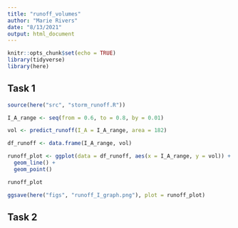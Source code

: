```yaml
---
title: "runoff_volumes"
author: "Marie Rivers"
date: "8/13/2021"
output: html_document
---
```


```r
knitr::opts_chunk$set(echo = TRUE)
library(tidyverse)
library(here)
```

## Task 1
```r
source(here("src", "storm_runoff.R"))

I_A_range <- seq(from = 0.6, to = 0.8, by = 0.01)

vol <- predict_runoff(I_A = I_A_range, area = 182)

df_runoff <- data.frame(I_A_range, vol)

runoff_plot <- ggplot(data = df_runoff, aes(x = I_A_range, y = vol)) +
  geom_line() +
  geom_point()

runoff_plot

ggsave(here("figs", "runoff_I_graph.png"), plot = runoff_plot)
```
## Task 2
```r

```

